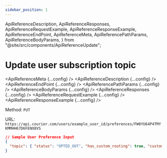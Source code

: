 ```yaml
---
sidebar_position: 1
---
```


  ApiReferenceDescription,
  ApiReferenceResponses,
  ApiReferenceRequestExample,
  ApiReferenceResponseExample,
  ApiReferenceEndPoint,
  ApiReferenceMeta,
  ApiReferencePathParams,
  ApiReferenceBodyParams,
} from "@site/src/components/ApiReferenceUpdate";


# Update user subscription topic

<ApiReferenceMeta {...config} />
<ApiReferenceDescription {...config} />
<ApiReferenceEndPoint {...config} />
<ApiReferencePathParams {...config} />
<ApiReferenceBodyParams {...config} />
<ApiReferenceResponses {...config} />
<ApiReferenceRequestExample {...config} />
<ApiReferenceResponseExample {...config} />

Method: `PUT`

URL: `https://api.courier.com/users/example_user_id/preferences/FW0YU64P4TMYKMMHH67D6FENX8VS`

```json title=JSON
// Sample User Preference Input
{
  "topic": { "status": "OPTED_OUT", "has_custom_routing": true, "custom_routing": ["sms", "push"] }
}
```
